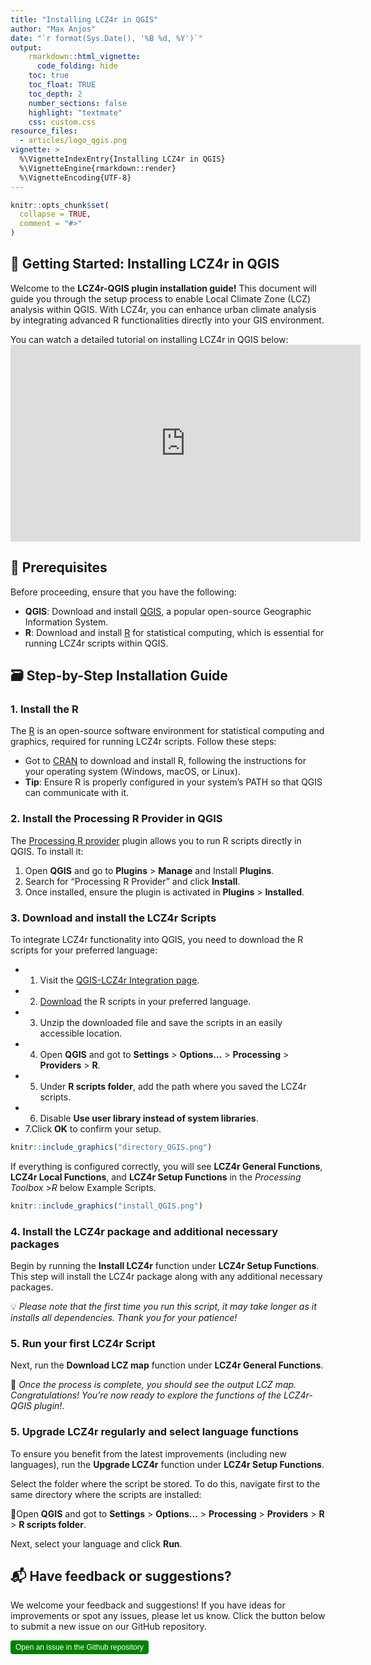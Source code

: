 ```yaml
---
title: "Installing LCZ4r in QGIS"
author: "Max Anjos"
date: "`r format(Sys.Date(), '%B %d, %Y')`"
output:
    rmarkdown::html_vignette:
      code_folding: hide
    toc: true
    toc_float: TRUE
    toc_depth: 2
    number_sections: false
    highlight: "textmate"
    css: custom.css
resource_files:
  - articles/logo_qgis.png
vignette: >
  %\VignetteIndexEntry{Installing LCZ4r in QGIS}
  %\VignetteEngine{rmarkdown::render}
  %\VignetteEncoding{UTF-8}
---
```


```r
knitr::opts_chunk$set(
  collapse = TRUE,
  comment = "#>"
)
```

## 🚀 Getting Started: Installing LCZ4r in QGIS

Welcome to the **LCZ4r-QGIS plugin installation guide!** This document will guide you through the setup process to enable Local Climate Zone (LCZ) analysis within QGIS. With LCZ4r, you can enhance urban climate analysis by integrating advanced R functionalities directly into your GIS environment.

You can watch a detailed tutorial on installing LCZ4r in QGIS below:
<!-- Embedded Video -->
<iframe width="560" height="315" 
        src="https://www.youtube.com/embed/fM2Mf94eA7w" 
        title="Installing LCZ4r in QGIS" 
        frameborder="0" allow="accelerometer; autoplay; clipboard-write; encrypted-media; gyroscope; picture-in-picture" 
        allowfullscreen></iframe>


## 📌 Prerequisites

Before proceeding, ensure that you have the following:

-   **QGIS**: Download and install [QGIS](https://qgis.org/), a popular open-source Geographic Information System.
-   **R**: Download and install [R](https://www.r-project.org/) for statistical computing, which is essential for running LCZ4r scripts within QGIS.

## 🗃 Step-by-Step Installation Guide

### 1. Install the R

The [R](https://www.r-project.org/) is an open-source software environment for statistical computing and graphics, required for running LCZ4r scripts. Follow these steps:

* Got to [CRAN](https://cran.r-project.org/) to download and install R, following the instructions for your operating system (Windows, macOS, or Linux). 
* **Tip**: Ensure R is properly configured in your system’s PATH so that QGIS can communicate with it.

### 2. Install the Processing R Provider in QGIS

The [Processing R provider](https://north-road.github.io/qgis-processing-r/) plugin allows you to run R scripts directly in QGIS. To install it:

1.  Open **QGIS** and go to **Plugins** \> **Manage** and Install **Plugins**.
2.  Search for "Processing R Provider" and click **Install**.
3.  Once installed, ensure the plugin is activated in **Plugins** \> **Installed**.

### 3. Download and install the LCZ4r Scripts

To integrate LCZ4r functionality into QGIS, you need to download the R scripts for your preferred language:

* 1. Visit the [QGIS-LCZ4r Integration page](https://bymaxanjos.github.io/LCZ4r/articles/examples.html).
* 2. [Download](https://bymaxanjos.github.io/LCZ4r/articles/examples.html#multilingual-plugins) the R scripts in your preferred language.
* 3. Unzip the downloaded file and save the scripts in an easily accessible location.
* 4. Open **QGIS** and got to **Settings** \> **Options...** \> **Processing** \> **Providers** \> **R**.
* 5. Under **R scripts folder**, add the path where you saved the LCZ4r scripts.
* 6. Disable **Use user library instead of system libraries**.
* 7.Click **OK** to confirm your setup.

```r
knitr::include_graphics("directory_QGIS.png")
```


If everything is configured correctly, you will see **LCZ4r General Functions**, **LCZ4r Local Functions**, and **LCZ4r Setup Functions** in the *Processing Toolbox* \>*R* below Example Scripts.

```r
knitr::include_graphics("install_QGIS.png")
```

### 4. Install the LCZ4r package and additional necessary packages

Begin by running the **Install LCZ4r** function under **LCZ4r Setup Functions**. This step will install the LCZ4r package along with any additional necessary packages.

💡 *Please note that the first time you run this script, it may take longer as it installs all dependencies. Thank you for your patience!*


### 5. Run your first LCZ4r Script

Next, run the **Download LCZ map** function under **LCZ4r General Functions**. 

🌟 *Once the process is complete, you should see the output LCZ map. Congratulations! You’re now ready to explore the functions of the LCZ4r-QGIS plugin!*.

### 5. Upgrade LCZ4r regularly and select language functions

To ensure you benefit from the latest improvements (including new languages), run the **Upgrade LCZ4r** function under **LCZ4r Setup Functions**. 

Select the folder where the script be stored. To do this, navigate first to the same directory where the scripts are installed:

🌟Open **QGIS** and got to **Settings** \> **Options...** \> **Processing** \> **Providers** \> **R** \> **R scripts folder**.

Next, select your language and click **Run**.


## 📬 Have feedback or suggestions?

We welcome your feedback and suggestions! If you have ideas for improvements or spot any issues, please let us know. Click the button below to submit a new issue on our GitHub repository.

<button type="button" class="btn" style="background-color: #008000; color: white; padding: .25rem .5rem; font-size: .75rem; border: none; border-radius: .25rem;">

<a href='https://github.com/ByMaxAnjos/QGIS-LCZ4r-Multilingual/issues/new'style="text-decoration: none; color: white;"> Open an issue in the Github repository </a>
</button>


